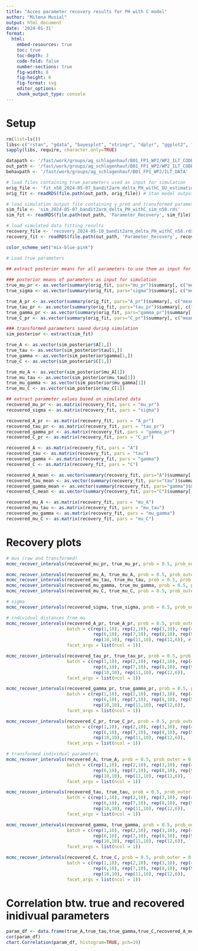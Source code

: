 ---
title: "Acces parameter recovery results for PH with C model"
author: "Milena Musial"
output: html_document
date: '2024-01-31'
format: 
  html:
    embed-resources: true
    toc: true
    toc-depth: 3
    code-fold: false
    number-sections: true
    fig-width: 8
    fig-height: 6
    fig-format: svg
    editor_options: 
    chunk_output_type: console
---

# Setup

```{r}
rm(list=ls())
libs<-c("rstan", "gdata", "bayesplot", "stringr", "dplyr", "ggplot2", "PerformanceAnalytics")
sapply(libs, require, character.only=TRUE)

datapath <- '/fast/work/groups/ag_schlagenhauf/B01_FP1_WP2/WP2_ILT_CODE/02_Behav_and_Comp_Modeling/'
out_path <- '/fast/work/groups/ag_schlagenhauf/B01_FP1_WP2/WP2_ILT_CODE/02_Behav_and_Comp_Modeling/Output'
behavpath <- '/fast/work/groups/ag_schlagenhauf/B01_FP1_WP2/ILT_DATA'

# load files containing true parameters used as input for simulation
orig_file <- 'fit_n58_2024-05-07_bandit2arm_delta_PH_withC_DU_estimation1_delta0.999_stepsize0.1_treedepth12.rds'
orig_fit <- readRDS(file.path(out_path, orig_file)) # Stan model output

# load simulation output file containing y_pred and transformed parameters
sim_file <- 'sim_2024-05-07_bandit2arm_delta_PH_withC_sim_n58.rds'
sim_fit <- readRDS(file.path(out_path, 'Parameter_Recovery', sim_file)) # Stan model output

# load simulated data fitting results
recovery_file <- 'recovery_2024-05-10_bandit2arm_delta_PH_withC_n58.rds'
recovery_fit <- readRDS(file.path(out_path, 'Parameter_Recovery', recovery_file)) # Stan model output

color_scheme_set("mix-blue-pink")
```

```{r}
# Load true parameters

## extract posterior means for all parameters to use them as input for simulation
  
### posterior means of parameters as input for simulation
true_mu_pr <- as.vector(summary(orig_fit, pars="mu_pr")$summary[, c("mean")]) 
true_sigma <- as.vector(summary(orig_fit, pars="sigma")$summary[, c("mean")]) 

true_A_pr <- as.vector(summary(orig_fit, pars="A_pr")$summary[, c("mean")]) 
true_tau_pr <- as.vector(summary(orig_fit, pars="tau_pr")$summary[, c("mean")]) 
true_gamma_pr <- as.vector(summary(orig_fit, pars="gamma_pr")$summary[, c("mean")]) 
true_C_pr <- as.vector(summary(orig_fit, pars="C_pr")$summary[, c("mean")]) 

### transformed parameters saved during simulation
sim_posterior <- extract(sim_fit)

true_A <- as.vector(sim_posterior$A[1,])
true_tau <- as.vector(sim_posterior$tau[1,])
true_gamma <- as.vector(sim_posterior$gamma[1,])
true_C <- as.vector(sim_posterior$C[1,])

true_mu_A <- as.vector(sim_posterior$mu_A[1])
true_mu_tau <- as.vector(sim_posterior$mu_tau[1])
true_mu_gamma <- as.vector(sim_posterior$mu_gamma[1])
true_mu_C <- as.vector(sim_posterior$mu_C[1])

## extract parameter values based on simulated data
recovered_mu_pr <- as.matrix(recovery_fit, pars = "mu_pr")
recovered_sigma <- as.matrix(recovery_fit, pars = "sigma")

recovered_A_pr <- as.matrix(recovery_fit, pars = "A_pr")
recovered_tau_pr <- as.matrix(recovery_fit, pars = "tau_pr")
recovered_gamma_pr <- as.matrix(recovery_fit, pars = "gamma_pr")
recovered_C_pr <- as.matrix(recovery_fit, pars = "C_pr")

recovered_A <- as.matrix(recovery_fit, pars = "A")
recovered_tau <- as.matrix(recovery_fit, pars = "tau")
recovered_gamma <- as.matrix(recovery_fit, pars = "gamma")
recovered_C <- as.matrix(recovery_fit, pars = "C")

recovered_A_mean <- as.vector(summary(recovery_fit, pars="A")$summary[, c("mean")]) 
recovered_tau_mean <- as.vector(summary(recovery_fit, pars="tau")$summary[, c("mean")]) 
recovered_gamma_mean <- as.vector(summary(recovery_fit, pars="gamma")$summary[, c("mean")]) 
recovered_C_mean <- as.vector(summary(recovery_fit, pars="C")$summary[, c("mean")]) 

recovered_mu_A <- as.matrix(recovery_fit, pars = "mu_A")
recovered_mu_tau <- as.matrix(recovery_fit, pars = "mu_tau")
recovered_mu_gamma <- as.matrix(recovery_fit, pars = "mu_gamma")
recovered_mu_C <- as.matrix(recovery_fit, pars = "mu_C")

```

# Recovery plots

```{r}
# mus (raw and transformed)
mcmc_recover_intervals(recovered_mu_pr, true_mu_pr, prob = 0.5, prob_outer = 0.95)

mcmc_recover_intervals(recovered_mu_A, true_mu_A, prob = 0.5, prob_outer = 0.95)
mcmc_recover_intervals(recovered_mu_tau, true_mu_tau, prob = 0.5, prob_outer = 0.95)
mcmc_recover_intervals(recovered_mu_gamma, true_mu_gamma, prob = 0.5, prob_outer = 0.95)
mcmc_recover_intervals(recovered_mu_C, true_mu_C, prob = 0.5, prob_outer = 0.95)

# sigma
mcmc_recover_intervals(recovered_sigma, true_sigma, prob = 0.5, prob_outer = 0.95)
```


```{r, fig.width=10, fig.height=20}
# individual distances from mu
mcmc_recover_intervals(recovered_A_pr, true_A_pr, prob = 0.5, prob_outer = 0.95, 
                       batch = c(rep(1,10), rep(2,10), rep(3,10), rep(4,10), rep(5,10),
                                 rep(6,10), rep(7,10), rep(8,10), rep(9,10),
                                 rep(10,10), rep(11,10), rep(12,6)), # adapt last number to 2 or 6 depending on sample size
                       facet_args = list(ncol = 1))

mcmc_recover_intervals(recovered_tau_pr, true_tau_pr, prob = 0.5, prob_outer = 0.95, 
                       batch = c(rep(1,10), rep(2,10), rep(3,10), rep(4,10), rep(5,10),
                                 rep(6,10), rep(7,10), rep(8,10), rep(9,10),
                                 rep(10,10), rep(11,10), rep(12,6)),
                       facet_args = list(ncol = 1))

mcmc_recover_intervals(recovered_gamma_pr, true_gamma_pr, prob = 0.5, prob_outer = 0.95, 
                       batch = c(rep(1,10), rep(2,10), rep(3,10), rep(4,10), rep(5,10),
                                 rep(6,10), rep(7,10), rep(8,10), rep(9,10),
                                 rep(10,10), rep(11,10), rep(12,6)),
                       facet_args = list(ncol = 1))

mcmc_recover_intervals(recovered_C_pr, true_C_pr, prob = 0.5, prob_outer = 0.95, 
                       batch = c(rep(1,10), rep(2,10), rep(3,10), rep(4,10), rep(5,10),
                                 rep(6,10), rep(7,10), rep(8,10), rep(9,10),
                                 rep(10,10), rep(11,10), rep(12,6)),
                       facet_args = list(ncol = 1))

# transformed individual parameters
mcmc_recover_intervals(recovered_A, true_A, prob = 0.5, prob_outer = 0.95, 
                       batch = c(rep(1,10), rep(2,10), rep(3,10), rep(4,10), rep(5,10),
                                 rep(6,10), rep(7,10), rep(8,10), rep(9,10),
                                 rep(10,10), rep(11,10), rep(12,6)),
                       facet_args = list(ncol = 1))

mcmc_recover_intervals(recovered_tau, true_tau, prob = 0.5, prob_outer = 0.95, 
                       batch = c(rep(1,10), rep(2,10), rep(3,10), rep(4,10), rep(5,10),
                                 rep(6,10), rep(7,10), rep(8,10), rep(9,10),
                                 rep(10,10), rep(11,10), rep(12,6)),
                       facet_args = list(ncol = 1))

mcmc_recover_intervals(recovered_gamma, true_gamma, prob = 0.5, prob_outer = 0.95, 
                       batch = c(rep(1,10), rep(2,10), rep(3,10), rep(4,10), rep(5,10),
                                 rep(6,10), rep(7,10), rep(8,10), rep(9,10),
                                 rep(10,10), rep(11,10), rep(12,6)),
                       facet_args = list(ncol = 1))

mcmc_recover_intervals(recovered_C, true_C, prob = 0.5, prob_outer = 0.95, 
                       batch = c(rep(1,10), rep(2,10), rep(3,10), rep(4,10), rep(5,10),
                                 rep(6,10), rep(7,10), rep(8,10), rep(9,10),
                                 rep(10,10), rep(11,10), rep(12,6)),
                       facet_args = list(ncol = 1))

```

# Correlation btw. true and recovered inidivual parameters
```{r, fig.width=10, fig.height=20}
param_df <- data.frame(true_A,true_tau,true_gamma,true_C,recovered_A_mean,recovered_tau_mean,recovered_gamma_mean,recovered_C_mean)
cor(param_df)
chart.Correlation(param_df, histogram=TRUE, pch=19)
```
